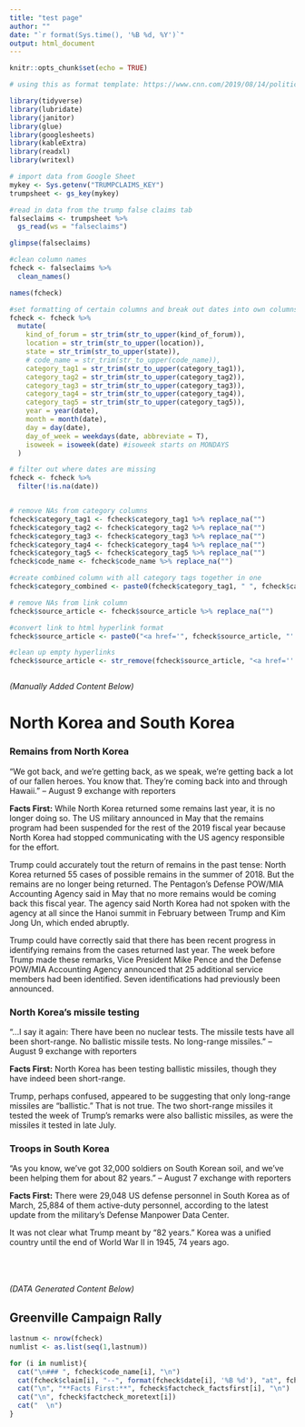 ```yaml
---
title: "test page"
author: ""
date: "`r format(Sys.time(), '%B %d, %Y')`"
output: html_document
---
```


```r
knitr::opts_chunk$set(echo = TRUE)

# using this as format template: https://www.cnn.com/2019/08/14/politics/weekly-fact-check-donald-trump-21-false/index.html

library(tidyverse)
library(lubridate)
library(janitor)
library(glue)
library(googlesheets)
library(kableExtra)
library(readxl)
library(writexl)

# import data from Google Sheet 
mykey <- Sys.getenv("TRUMPCLAIMS_KEY")
trumpsheet <- gs_key(mykey)

#read in data from the trump false claims tab
falseclaims <- trumpsheet %>% 
  gs_read(ws = "falseclaims") 

glimpse(falseclaims)

#clean column names
fcheck <- falseclaims %>%
  clean_names()

names(fcheck)

#set formatting of certain columns and break out dates into own columns
fcheck <- fcheck %>%
  mutate(
    kind_of_forum = str_trim(str_to_upper(kind_of_forum)),
    location = str_trim(str_to_upper(location)),
    state = str_trim(str_to_upper(state)),
    # code_name = str_trim(str_to_upper(code_name)),
    category_tag1 = str_trim(str_to_upper(category_tag1)),
    category_tag2 = str_trim(str_to_upper(category_tag2)),
    category_tag3 = str_trim(str_to_upper(category_tag3)),
    category_tag4 = str_trim(str_to_upper(category_tag4)),
    category_tag5 = str_trim(str_to_upper(category_tag5)),
    year = year(date),
    month = month(date),
    day = day(date),
    day_of_week = weekdays(date, abbreviate = T),
    isoweek = isoweek(date) #isoweek starts on MONDAYS
  )

# filter out where dates are missing
fcheck <- fcheck %>% 
  filter(!is.na(date))


# remove NAs from category columns 
fcheck$category_tag1 <- fcheck$category_tag1 %>% replace_na("")
fcheck$category_tag2 <- fcheck$category_tag2 %>% replace_na("")
fcheck$category_tag3 <- fcheck$category_tag3 %>% replace_na("")
fcheck$category_tag4 <- fcheck$category_tag4 %>% replace_na("")
fcheck$category_tag5 <- fcheck$category_tag5 %>% replace_na("")
fcheck$code_name <- fcheck$code_name %>% replace_na("")

#create combined column with all category tags together in one
fcheck$category_combined <- paste0(fcheck$category_tag1, " ", fcheck$category_tag2, " ", fcheck$category_tag3, " ", fcheck$category_tag4, " ", fcheck$category_tag5)

# remove NAs from link column 
fcheck$source_article <- fcheck$source_article %>% replace_na("")

#convert link to html hyperlink format
fcheck$source_article <- paste0("<a href='", fcheck$source_article, "' target='_blank'>", fcheck$source_article, "</a>")

#clean up empty hyperlinks
fcheck$source_article <- str_remove(fcheck$source_article, "<a href='' target='_blank'></a>")



```


<!-- MANUAL ENTRY TEST -->

*(Manually Added Content Below)*

# North Korea and South Korea

### Remains from North Korea

"We got back, and we're getting back, as we speak, we're getting back a lot of our fallen heroes. You know that. They're coming back into and through Hawaii." -- August 9 exchange with reporters

**Facts First:** While North Korea returned some remains last year, it is no longer doing so. The US military announced in May that the remains program had been suspended for the rest of the 2019 fiscal year because North Korea had stopped communicating with the US agency responsible for the effort.

Trump could accurately tout the return of remains in the past tense: North Korea returned 55 cases of possible remains in the summer of 2018. But the remains are no longer being returned. The Pentagon's Defense POW/MIA Accounting Agency said in May that no more remains would be coming back this fiscal year. The agency said North Korea had not spoken with the agency at all since the Hanoi summit in February between Trump and Kim Jong Un, which ended abruptly.

Trump could have correctly said that there has been recent progress in identifying remains from the cases returned last year. The week before Trump made these remarks, Vice President Mike Pence and the Defense POW/MIA Accounting Agency announced that 25 additional service members had been identified. Seven identifications had previously been announced.

### North Korea's missile testing

"...I say it again: There have been no nuclear tests. The missile tests have all been short-range. No ballistic missile tests. No long-range missiles." -- August 9 exchange with reporters

**Facts First:** North Korea has been testing ballistic missiles, though they have indeed been short-range.

Trump, perhaps confused, appeared to be suggesting that only long-range missiles are "ballistic." That is not true. The two short-range missiles it tested the week of Trump's remarks were also ballistic missiles, as were the missiles it tested in late July.

### Troops in South Korea

"As you know, we've got 32,000 soldiers on South Korean soil, and we've been helping them for about 82 years." -- August 7 exchange with reporters

**Facts First:** There were 29,048 US defense personnel in South Korea as of March, 25,884 of them active-duty personnel, according to the latest update from the military's Defense Manpower Data Center.

It was not clear what Trump meant by "82 years." Korea was a unified country until the end of World War II in 1945, 74 years ago.  




<!-- DATA GENERATED CONTENT -->
<br>
<br>
<br>
*(DATA Generated Content Below)* 

## Greenville Campaign Rally

```r

lastnum <- nrow(fcheck)
numlist <- as.list(seq(1,lastnum))

for (i in numlist){
  cat("\n### ", fcheck$code_name[i], "\n")
  cat(fcheck$claim[i], "--", format(fcheck$date[i], '%B %d'), "at", fcheck$forum[i], "\n")
  cat("\n", "**Facts First:**", fcheck$factcheck_factsfirst[i], "\n")
  cat("\n", fcheck$factcheck_moretext[i])
  cat("  \n")
}

```



